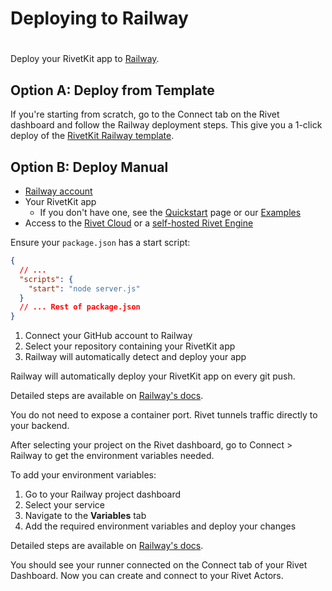# Deploying to Railway
#
Deploy your RivetKit app to [Railway](https://railway.app).

## Option A: Deploy from Template

If you're starting from scratch, go to the Connect tab on the Rivet dashboard and follow the Railway deployment steps. This give you a 1-click deploy of the [RivetKit Railway template]().

## Option B: Deploy Manual

<Steps>
<Step title="Prerequisites">

- [Railway account](https://railway.app)
- Your RivetKit app
  - If you don't have one, see the [Quickstart](/docs/actors/quickstart) page or our [Examples](https://github.com/rivet-dev/rivetkit/tree/main/examples)
- Access to the [Rivet Cloud](https://dashboard.rivet.dev/) or a [self-hosted Rivet Engine](/docs/general/self-hosting)

</Step>
<Step title="Setup Project for Railway">

Ensure your `package.json` has a start script:

```json
{
  // ...
  "scripts": {
    "start": "node server.js"
  }
  // ... Rest of package.json
}
```
</Step>
<Step title="Deploy to Railway">

1. Connect your GitHub account to Railway
2. Select your repository containing your RivetKit app
3. Railway will automatically detect and deploy your app

Railway will automatically deploy your RivetKit app on every git push.

Detailed steps are available on [Railway's docs](https://docs.railway.com/quick-start).

<Note>You do not need to expose a container port. Rivet tunnels traffic directly to your backend.</Note>
</Step>
<Step title="Set Environment Variables">

After selecting your project on the Rivet dashboard, go to Connect > Railway to get the environment variables needed.

To add your environment variables:
1. Go to your Railway project dashboard
2. Select your service
3. Navigate to the **Variables** tab
4. Add the required environment variables and deploy your changes

Detailed steps are available on [Railway's docs](https://docs.railway.com/guides/variables#service-variables).
</Step>
<Step title="Verify Deployment">

You should see your runner connected on the Connect tab of your Rivet Dashboard. Now you can create and connect to your Rivet Actors.
</Step>

</Steps>
